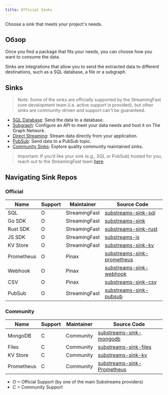 ```yaml
---
title: Official Sinks
---
```


Choose a sink that meets your project's needs.

## Обзор

Once you find a package that fits your needs, you can choose how you want to consume the data.

Sinks are integrations that allow you to send the extracted data to different destinations, such as a SQL database, a file or a subgraph.

## Sinks

> Note: Some of the sinks are officially supported by the StreamingFast core development team (i.e. active support is provided), but other sinks are community-driven and support can't be guaranteed.

- [SQL Database](https://docs.substreams.dev/how-to-guides/sinks/sql-sink): Send the data to a database.
- [Subgraph](/sps/introduction/): Configure an API to meet your data needs and host it on The Graph Network.
- [Direct Streaming](https://docs.substreams.dev/how-to-guides/sinks/stream): Stream data directly from your application.
- [PubSub](https://docs.substreams.dev/how-to-guides/sinks/pubsub): Send data to a PubSub topic.
- [Community Sinks](https://docs.substreams.dev/how-to-guides/sinks/community-sinks): Explore quality community maintained sinks.

> Important: If you’d like your sink (e.g., SQL or PubSub) hosted for you, reach out to the StreamingFast team [here](mailto:sales@streamingfast.io).

## Navigating Sink Repos

### Official

| Name | Support | Maintainer | Source Code |
| --- | --- | --- | --- |
| SQL | O | StreamingFast | [substreams-sink-sql](https://github.com/streamingfast/substreams-sink-sql) |
| Go SDK | O | StreamingFast | [substreams-sink](https://github.com/streamingfast/substreams-sink) |
| Rust SDK | O | StreamingFast | [substreams-sink-rust](https://github.com/streamingfast/substreams-sink-rust) |
| JS SDK | O | StreamingFast | [substreams-js](https://github.com/substreams-js/substreams-js) |
| KV Store | O | StreamingFast | [substreams-sink-kv](https://github.com/streamingfast/substreams-sink-kv) |
| Prometheus | O | Pinax | [substreams-sink-prometheus](https://github.com/pinax-network/substreams-sink-prometheus) |
| Webhook | O | Pinax | [substreams-sink-webhook](https://github.com/pinax-network/substreams-sink-webhook) |
| CSV | O | Pinax | [substreams-sink-csv](https://github.com/pinax-network/substreams-sink-csv) |
| PubSub | O | StreamingFast | [substreams-sink-pubsub](https://github.com/streamingfast/substreams-sink-pubsub) |

### Community

| Name | Support | Maintainer | Source Code |
| --- | --- | --- | --- |
| MongoDB | C | Community | [substreams-sink-mongodb](https://github.com/streamingfast/substreams-sink-mongodb) |
| Files | C | Community | [substreams-sink-files](https://github.com/streamingfast/substreams-sink-files) |
| KV Store | C | Community | [substreams-sink-kv](https://github.com/streamingfast/substreams-sink-kv) |
| Prometheus | C | Community | [substreams-sink-Prometheus](https://github.com/pinax-network/substreams-sink-prometheus) |

- O = Official Support (by one of the main Substreams providers)
- C = Community Support
